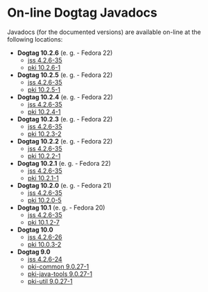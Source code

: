 = On-line Dogtag Javadocs =
Javadocs (for the documented versions) are available on-line at the following locations:
* '''Dogtag 10.2.6''' (e. g. - Fedora 22)
** [http://pki.fedoraproject.org/pki/javadocs/dogtag_10_2_6/jss jss 4.2.6-35]
** [http://pki.fedoraproject.org/pki/javadocs/dogtag_10_2_6/pki pki 10.2.6-1]
* '''Dogtag 10.2.5''' (e. g. - Fedora 22)
** [http://pki.fedoraproject.org/pki/javadocs/dogtag_10_2_5/jss jss 4.2.6-35]
** [http://pki.fedoraproject.org/pki/javadocs/dogtag_10_2_5/pki pki 10.2.5-1]
* '''Dogtag 10.2.4''' (e. g. - Fedora 22)
** [http://pki.fedoraproject.org/pki/javadocs/dogtag_10_2_4/jss jss 4.2.6-35]
** [http://pki.fedoraproject.org/pki/javadocs/dogtag_10_2_4/pki pki 10.2.4-1]
* '''Dogtag 10.2.3''' (e. g. - Fedora 22)
** [http://pki.fedoraproject.org/pki/javadocs/dogtag_10_2_3/jss jss 4.2.6-35]
** [http://pki.fedoraproject.org/pki/javadocs/dogtag_10_2_3/pki pki 10.2.3-2]
* '''Dogtag 10.2.2''' (e. g. - Fedora 22)
** [http://pki.fedoraproject.org/pki/javadocs/dogtag_10_2_2/jss jss 4.2.6-35]
** [http://pki.fedoraproject.org/pki/javadocs/dogtag_10_2_2/pki pki 10.2.2-1]
* '''Dogtag 10.2.1''' (e. g. - Fedora 22)
** [http://pki.fedoraproject.org/pki/javadocs/dogtag_10_2_1/jss jss 4.2.6-35]
** [http://pki.fedoraproject.org/pki/javadocs/dogtag_10_2_1/pki pki 10.2.1-1]
* '''Dogtag 10.2.0''' (e. g. - Fedora 21)
** [http://pki.fedoraproject.org/pki/javadocs/dogtag_10_2_0/jss jss 4.2.6-35]
** [http://pki.fedoraproject.org/pki/javadocs/dogtag_10_2_0/pki pki 10.2.0-5]
* '''Dogtag 10.1''' (e. g. - Fedora 20)
** [http://pki.fedoraproject.org/pki/javadocs/dogtag_10_1/jss jss 4.2.6-35]
** [http://pki.fedoraproject.org/pki/javadocs/dogtag_10_1/pki pki 10.1.2-7]
* '''Dogtag 10.0'''
** [http://pki.fedoraproject.org/pki/javadocs/dogtag_10_0/jss jss 4.2.6-26]
** [http://pki.fedoraproject.org/pki/javadocs/dogtag_10_0/pki pki 10.0.3-2]
* '''Dogtag 9.0'''
** [http://pki.fedoraproject.org/pki/javadocs/dogtag_9/jss jss 4.2.6-24]
** [http://pki.fedoraproject.org/pki/javadocs/dogtag_9/pki-common pki-common 9.0.27-1]
** [http://pki.fedoraproject.org/pki/javadocs/dogtag_9/pki-java-tools pki-java-tools 9.0.27-1]
** [http://pki.fedoraproject.org/pki/javadocs/dogtag_9/pki-util pki-util 9.0.27-1]